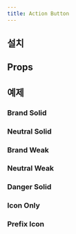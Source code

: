 ```yaml
---
title: Action Button
---
```


<SanityContent title="action-button" />

<ComponentExample name="action-button-preview" />

## 설치

<Installation name="action-button" />

## Props

<AutoTypeTable path="./registry/ui/action-button.tsx" name="ActionButtonProps" />

## 예제

### Brand Solid

<ComponentExample name="action-button-brand-solid" />

### Neutral Solid

<ComponentExample name="action-button-neutral-solid" />

### Brand Weak

<ComponentExample name="action-button-brand-weak" />

### Neutral Weak

<ComponentExample name="action-button-neutral-weak" />

### Danger Solid

<ComponentExample name="action-button-danger-solid" />

### Icon Only

<ComponentExample name="action-button-icon-only" />

### Prefix Icon

<ComponentExample name="action-button-prefix-icon" />